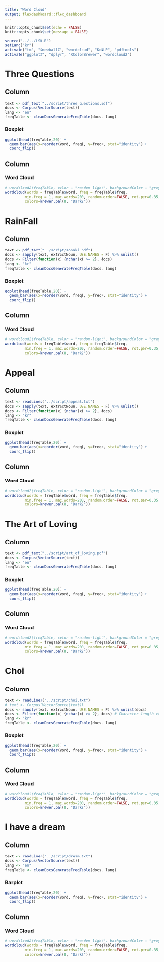 ```yaml
---
title: "Word Cloud"
output: flexdashboard::flex_dashboard
---
```


```r
knitr::opts_chunk$set(echo = FALSE)
knitr::opts_chunk$set(message = FALSE)
```

```r
source("../../LSR.R")
setLang("kr")
activate("tm", "SnowballC", "wordcloud", "KoNLP", "pdftools")
activate("ggplot2", "dplyr", "RColorBrewer", "wordcloud2")
```


Three Questions  
=====================================   
    
Column {data-width=500}
-------------------------------------

```r
text <- pdf_text("../script/three_questions.pdf")
docs <- Corpus(VectorSource(text))
lang <- "en"
freqTable <- cleanDocsGenerateFreqTable(docs, lang)
```  
  
### Boxplot  
    
```r
ggplot(head(freqTable,20)) +
  geom_bar(aes(x=reorder(word, freq), y=freq), stat="identity") +
  coord_flip()  
```
   
Column {data-width=500}  
-------------------------------------  
   
### Word Cloud   

```r
# wordcloud2(freqTable, color = "random-light", backgroundColor = "grey")
wordcloud(words = freqTable$word, freq = freqTable$freq,
         min.freq = 1, max.words=200, random.order=FALSE, rot.per=0.35,
         colors=brewer.pal(8, "Dark2"))
```      
  
RainFall      
=====================================   
    
Column {data-width=500}
-------------------------------------

```r
text <- pdf_text("../script/sonaki.pdf")
docs <- sapply(text, extractNoun, USE.NAMES = F) %>% unlist()
docs <- Filter(function(x) {nchar(x) >= 2}, docs)
lang <- "kr"
freqTable <- cleanDocsGenerateFreqTable(docs, lang)
```

### Boxplot
    
```r
ggplot(head(freqTable,20)) +
  geom_bar(aes(x=reorder(word, freq), y=freq), stat="identity") +
  coord_flip()
```
   
Column {data-width=500}
-------------------------------------
   
### Word Cloud

```r
# wordcloud2(freqTable, color = "random-light", backgroundColor = "grey")
wordcloud(words = freqTable$word, freq = freqTable$freq,
         min.freq = 1, max.words=200, random.order=FALSE, rot.per=0.35,
         colors=brewer.pal(8, "Dark2"))
```      

Appeal  
=====================================  
    
Column {data-width=500}
-------------------------------------

```r
text <- readLines("../script/appeal.txt")
docs <- sapply(text, extractNoun, USE.NAMES = F) %>% unlist()
docs <- Filter(function(x) {nchar(x) >= 2}, docs)
lang <- "kr"
freqTable <- cleanDocsGenerateFreqTable(docs, lang)
```

### Boxplot
    
```r
ggplot(head(freqTable,20)) +
  geom_bar(aes(x=reorder(word, freq), y=freq), stat="identity") +
  coord_flip()
```
   
Column {data-width=500}
-------------------------------------
   
### Word Cloud

```r
# wordcloud2(freqTable, color = "random-light", backgroundColor = "grey")
wordcloud(words = freqTable$word, freq = freqTable$freq,
         min.freq = 1, max.words=200, random.order=FALSE, rot.per=0.35,
         colors=brewer.pal(8, "Dark2"))
```     

The Art of Loving
=====================================  
    
Column {data-width=500}
-------------------------------------

```r
text <- pdf_text("../script/art_of_loving.pdf")
docs <- Corpus(VectorSource(text))
lang <- "en"
freqTable <- cleanDocsGenerateFreqTable(docs, lang)
```

### Boxplot
    
```r
ggplot(head(freqTable,20)) +
  geom_bar(aes(x=reorder(word, freq), y=freq), stat="identity") +
  coord_flip()
```
   
Column {data-width=500}
-------------------------------------
   
### Word Cloud

```r
# wordcloud2(freqTable, color = "random-light", backgroundColor = "grey")
wordcloud(words = freqTable$word, freq = freqTable$freq,
         min.freq = 1, max.words=200, random.order=FALSE, rot.per=0.35,
         colors=brewer.pal(8, "Dark2"))
```     

Choi
=====================================  
    
Column {data-width=500}
-------------------------------------

```r
text <- readLines("../script/choi.txt")
# text <- Corpus(VectorSource(text))
docs <- sapply(text, extractNoun, USE.NAMES = F) %>% unlist(docs)
docs <- Filter(function(x) {nchar(x) >= 2}, docs) # Character length >= 2
lang <- "kr"
freqTable <- cleanDocsGenerateFreqTable(docs, lang)
```

### Boxplot
    
```r
ggplot(head(freqTable,20)) +
  geom_bar(aes(x=reorder(word, freq), y=freq), stat="identity") +
  coord_flip()
```
   
Column {data-width=500}
-------------------------------------
   
### Word Cloud

```r
# wordcloud2(freqTable, color = "random-light", backgroundColor = "grey")
wordcloud(words = freqTable$word, freq = freqTable$freq,
         min.freq = 1, max.words=200, random.order=FALSE, rot.per=0.35,
         colors=brewer.pal(8, "Dark2"))
```     

I have a dream  
=====================================   
    
Column {data-width=500}  
-------------------------------------  

```r
text <- readLines("../script/dream.txt")
docs <- Corpus(VectorSource(text))
lang <- "en"
freqTable <- cleanDocsGenerateFreqTable(docs, lang)
```

### Barplot  
    
```r
ggplot(head(freqTable,20)) +
  geom_bar(aes(x=reorder(word, freq), y=freq), stat="identity") +
  coord_flip()
```
   
Column {data-width=500}  
-------------------------------------  
   
### Word Cloud  

```r
# wordcloud2(freqTable, color = "random-light", backgroundColor = "grey")
wordcloud(words = freqTable$word, freq = freqTable$freq,
         min.freq = 1, max.words=200, random.order=FALSE, rot.per=0.35,
         colors=brewer.pal(8, "Dark2"))
```     




